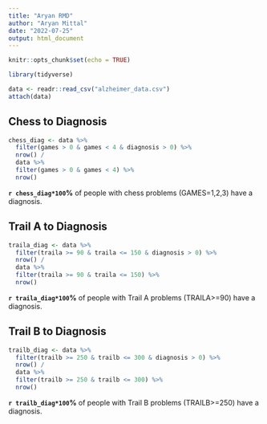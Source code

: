 ```yaml
---
title: "Aryan RMD"
author: "Aryan Mittal"
date: "2022-07-25"
output: html_document
---
```


```r
knitr::opts_chunk$set(echo = TRUE)

library(tidyverse)

data <- readr::read_csv("alzheimer_data.csv")
attach(data)
```

## Chess to Diagnosis

```r
chess_diag <- data %>%
  filter(games > 0 & games < 4 & diagnosis > 0) %>%
  nrow() /
  data %>%
  filter(games > 0 & games < 4) %>%
  nrow()
```

**`r chess_diag*100`%** of people with chess problems (GAMES=1,2,3) have a diagnosis.

## Trail A to Diagnosis
```r
traila_diag <- data %>%
  filter(traila >= 90 & traila <= 150 & diagnosis > 0) %>%
  nrow() /
  data %>%
  filter(traila >= 90 & traila <= 150) %>%
  nrow()
```

**`r traila_diag*100`%** of people with Trail A problems (TRAILA>=90) have a diagnosis.

## Trail B to Diagnosis
```r
trailb_diag <- data %>%
  filter(trailb >= 250 & trailb <= 300 & diagnosis > 0) %>%
  nrow() /
  data %>%
  filter(trailb >= 250 & trailb <= 300) %>%
  nrow()
```

**`r trailb_diag*100`%** of people with Trail B problems (TRAILB>=250) have a diagnosis.